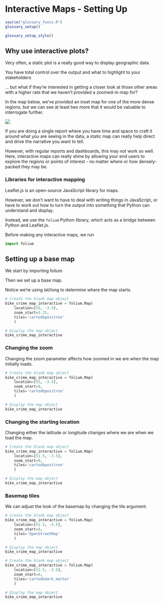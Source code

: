 # Interactive Maps - Setting Up

```r
source("glossary_funcs.R")
glossary_setup()
```

```r
glossary_setup_style()
```

## Why use interactive plots?

Very often, a static plot is a really good way to display geographic data.

You have total control over the output and what to highlight to your stakeholders

… but what if they’re interested in getting a closer look at those other areas with a higher rate that we haven’t provided a zoomed-in map for?

In the map below, we've provided an inset map for one of the more dense regions, but we can see at least two more that it would be valuable to interrogate further.

![](assets/2024-06-20-09-40-42.png)

If you are doing a single report where you have time and space to craft it around what you are seeing in the data, a static map can really help direct and drive the narrative you want to tell.

However, with regular reports and dashboards, this may not work so well. Here, interactive maps can really shine by allowing your end users to explore the regions or points of interest - no matter where or how densely-packed they may be.

### Libraries for interactive mapping

Leaflet.js is an open-source JavaScript library for maps.

However, we don't want to have to deal with writing things in JavaScript, or have to work out how to turn the output into something that Python can understand and display.

Instead, we use the `folium` Python library, which acts as a bridge between Python and Leaflet.js.

Before making any interactive maps, we run

```python
import folium
```

## Setting up a base map

We start by importing folium

Then we set up a base map.

Notice we’re using lat/long to determine where the map starts.

```python
# Create the blank map object
bike_crime_map_interactive = folium.Map(
    location=[55, -3.5],
    zoom_start=5.25,
    tiles='cartodbpositron'
    )

# Display the map object
bike_crime_map_interactive
```

### Changing the zoom

Changing the zoom parameter affects how zoomed in we are when the map initially loads.

```python
# Create the blank map object
bike_crime_map_interactive = folium.Map(
    location=[55, -3.5],
    zoom_start=8,
    tiles='cartodbpositron'
    )

# Display the map object
bike_crime_map_interactive
```

### Changing the starting location

Changing either the latitude or longitude changes where we are when we load the map.

```python
# Create the blank map object
bike_crime_map_interactive = folium.Map(
    location=[51.5, -3.5],
    zoom_start=8,
    tiles='cartodbpositron'
    )

# Display the map object
bike_crime_map_interactive
```

### Basemap tiles

We can adjust the look of the basemap by changing the tile argument.

```python
# Create the blank map object
bike_crime_map_interactive = folium.Map(
    location=[51.5, -3.5],
    zoom_start=8,
    tiles='OpenStreetMap'
    )

# Display the map object
bike_crime_map_interactive
```

```python
# Create the blank map object
bike_crime_map_interactive = folium.Map(
    location=[51.5, -3.5],
    zoom_start=8,
    tiles='cartodbdark_matter'
    )

# Display the map object
bike_crime_map_interactive
```
